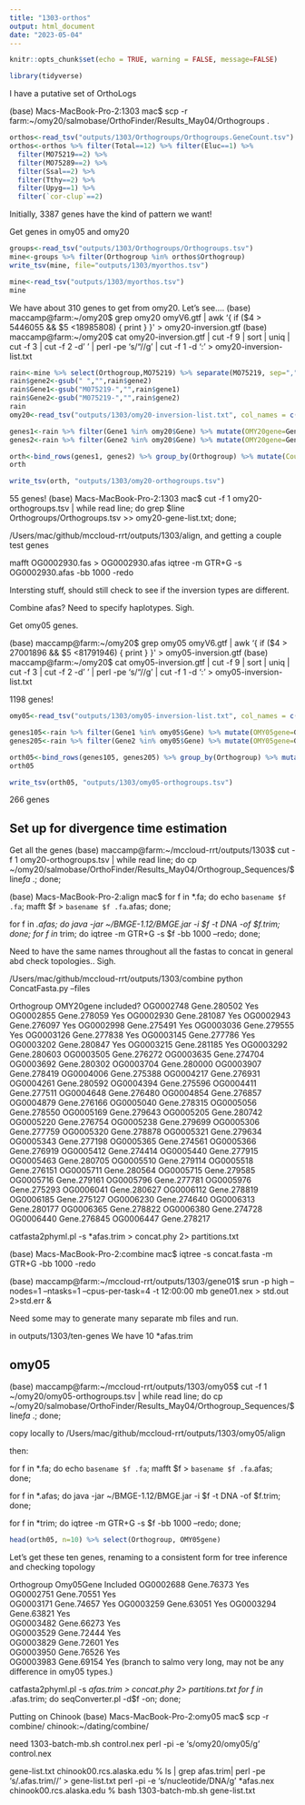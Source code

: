 ```yaml
---
title: "1303-orthos"
output: html_document
date: "2023-05-04"
---
```


```r
knitr::opts_chunk$set(echo = TRUE, warning = FALSE, message=FALSE)
```

```r
library(tidyverse)
```

I have a putative set of OrthoLogs

(base) Macs-MacBook-Pro-2:1303 mac$ scp -r farm:~/omy20/salmobase/OrthoFinder/Results_May04/Orthogroups .

```r
orthos<-read_tsv("outputs/1303/Orthogroups/Orthogroups.GeneCount.tsv")
orthos<-orthos %>% filter(Total==12) %>% filter(Eluc==1) %>%
  filter(MO75219==2) %>%
  filter(MO75289==2) %>%
  filter(Ssal==2) %>%
  filter(Tthy==2) %>%
  filter(Upyg==1) %>%
  filter(`cor-clup`==2)
```

Initially, 3387 genes have the kind of pattern we want!

Get genes in omy05 and omy20

```r
groups<-read_tsv("outputs/1303/Orthogroups/Orthogroups.tsv")
mine<-groups %>% filter(Orthogroup %in% orthos$Orthogroup)
write_tsv(mine, file="outputs/1303/myorthos.tsv")
```

```r
mine<-read_tsv("outputs/1303/myorthos.tsv")
mine
```

We have about 310 genes to get from omy20.  Let's see....
(base) maccamp@farm:~/omy20$ grep omy20 omyV6.gtf  | awk '{ if ($4 > 5446055 && $5 <18985808) { print } }' > omy20-inversion.gtf
(base) maccamp@farm:~/omy20$ cat omy20-inversion.gtf | cut -f 9 | sort | uniq | cut -f 3 | cut -f 2 -d ' ' | perl -pe 's/"//g' | cut -f 1 -d ':' > omy20-inversion-list.txt

```r
rain<-mine %>% select(Orthogroup,MO75219) %>% separate(MO75219, sep=",",into=c("gene1","gene2"))
rain$gene2<-gsub(" ","",rain$gene2)
rain$Gene1<-gsub("M075219-","",rain$gene1)
rain$Gene2<-gsub("M075219-","",rain$gene2)
rain
omy20<-read_tsv("outputs/1303/omy20-inversion-list.txt", col_names = c("Gene"))

```

```r
genes1<-rain %>% filter(Gene1 %in% omy20$Gene) %>% mutate(OMY20gene=Gene1)
genes2<-rain %>% filter(Gene2 %in% omy20$Gene) %>% mutate(OMY20gene=Gene2)

orth<-bind_rows(genes1, genes2) %>% group_by(Orthogroup) %>% mutate(Count=n()) %>% filter(Count == 1) %>% arrange(Orthogroup)
orth 

write_tsv(orth, "outputs/1303/omy20-orthogroups.tsv")
```
55 genes! 
(base) Macs-MacBook-Pro-2:1303 mac$ cut -f 1 omy20-orthogroups.tsv | while read line; do grep $line Orthogroups/Orthogroups.tsv >> omy20-gene-list.txt; done;

/Users/mac/github/mccloud-rrt/outputs/1303/align, and getting a couple test genes

mafft OG0002930.fas > OG0002930.afas
iqtree -m GTR+G -s OG0002930.afas -bb 1000 -redo 

Intersting stuff, should still check to see if the inversion types are different.

Combine afas? Need to specify haplotypes. Sigh. 

Get omy05 genes.

(base) maccamp@farm:~/omy20$ grep omy05 omyV6.gtf  | awk '{ if ($4 > 27001896 && $5 <81791946) { print } }' > omy05-inversion.gtf
(base) maccamp@farm:~/omy20$ cat omy05-inversion.gtf | cut -f 9 | sort | uniq | cut -f 3 | cut -f 2 -d ' ' | perl -pe 's/"//g' | cut -f 1 -d ':' > omy05-inversion-list.txt

1198 genes!
```r
omy05<-read_tsv("outputs/1303/omy05-inversion-list.txt", col_names = c("Gene"))
```

```r
genes105<-rain %>% filter(Gene1 %in% omy05$Gene) %>% mutate(OMY05gene=Gene1)
genes205<-rain %>% filter(Gene2 %in% omy05$Gene) %>% mutate(OMY05gene=Gene2)

orth05<-bind_rows(genes105, genes205) %>% group_by(Orthogroup) %>% mutate(Count=n()) %>% filter(Count == 1)
orth05

write_tsv(orth05, "outputs/1303/omy05-orthogroups.tsv")
```

266 genes

## Set up for divergence time estimation
Get all the genes
(base) maccamp@farm:~/mccloud-rrt/outputs/1303$ cut -f 1 omy20-orthogroups.tsv  | while read line; do cp ~/omy20/salmobase/OrthoFinder/Results_May04/Orthogroup_Sequences/$line*fa* .; done;

(base) Macs-MacBook-Pro-2:align mac$ for f in *.fa; do echo `basename $f .fa`; mafft $f > `basename $f .fa`.afas; done;

for f in *.afas; do java -jar ~/BMGE-1.12/BMGE.jar -i $f -t DNA -of $f.trim; done; 
for f in *trim; do iqtree -m GTR+G -s $f -bb 1000 --redo; done;

Need to have the same names throughout all the fastas to concat in general abd check topologies.. Sigh.

/Users/mac/github/mccloud-rrt/outputs/1303/combine
python ConcatFasta.py --files 

Orthogroup	OMY20gene   included?
OG0002748	Gene.280502   Yes
OG0002855	Gene.278059   Yes
OG0002930	Gene.281087   Yes
OG0002943	Gene.276097   Yes
OG0002998	Gene.275491   Yes
OG0003036	Gene.279555   Yes
OG0003126	Gene.277838   Yes
OG0003145	Gene.277786   Yes
OG0003202	Gene.280847   Yes
OG0003215	Gene.281185   Yes
OG0003292	Gene.280603
OG0003505	Gene.276272
OG0003635	Gene.274704
OG0003692	Gene.280302
OG0003704	Gene.280000
OG0003907	Gene.278419
OG0004006	Gene.275388
OG0004217	Gene.276931
OG0004261	Gene.280592
OG0004394	Gene.275596
OG0004411	Gene.277511
OG0004648	Gene.276480
OG0004854	Gene.276857
OG0004879	Gene.276166
OG0005040	Gene.278315
OG0005056	Gene.278550
OG0005169	Gene.279643
OG0005205	Gene.280742
OG0005220	Gene.276754
OG0005238	Gene.279699
OG0005306	Gene.277759
OG0005320	Gene.278878
OG0005321	Gene.279634
OG0005343	Gene.277198
OG0005365	Gene.274561
OG0005366	Gene.276919
OG0005412	Gene.274414
OG0005440	Gene.277915
OG0005463	Gene.280705
OG0005510	Gene.279114
OG0005518	Gene.276151
OG0005711	Gene.280564
OG0005715	Gene.279585
OG0005716	Gene.279161
OG0005796	Gene.277781
OG0005976	Gene.275293
OG0006041	Gene.280627
OG0006112	Gene.278819
OG0006185	Gene.275127
OG0006230	Gene.274640
OG0006313	Gene.280177
OG0006365	Gene.278822
OG0006380	Gene.274728
OG0006440	Gene.276845
OG0006447	Gene.278217


catfasta2phyml.pl -s *afas.trim > concat.phy 2> partitions.txt

(base) Macs-MacBook-Pro-2:combine mac$ iqtree -s concat.fasta -m GTR+G -bb 1000 -redo

(base) maccamp@farm:~/mccloud-rrt/outputs/1303/gene01$ srun -p high --nodes=1 --ntasks=1 --cpus-per-task=4 -t 12:00:00 mb gene01.nex > std.out 2>std.err &

Need some may to generate many separate mb files and run.

in outputs/1303/ten-genes  We have 10 *afas.trim 


## omy05
(base) maccamp@farm:~/mccloud-rrt/outputs/1303/omy05$ cut -f 1 ~/omy20/omy05-orthogroups.tsv | while read line; do cp ~/omy20/salmobase/OrthoFinder/Results_May04/Orthogroup_Sequences/$line*fa* .; done;

copy locally to /Users/mac/github/mccloud-rrt/outputs/1303/omy05/align
   
then:

for f in *.fa; do echo `basename $f .fa`; mafft $f > `basename $f .fa`.afas; done;

for f in *.afas; do java -jar ~/BMGE-1.12/BMGE.jar -i $f -t DNA -of $f.trim; done;

for f in *trim; do iqtree -m GTR+G -s $f -bb 1000 --redo; done;

```r
head(orth05, n=10) %>% select(Orthogroup, OMY05gene)
```

Let's get these ten genes, renaming to a consistent form for tree inference and checking topology

Orthogroup Omy05Gene Included
OG0002688	Gene.76373 Yes	
OG0002751	Gene.70551 Yes		
OG0003171	Gene.74657 Yes
OG0003259	Gene.63051 Yes
OG0003294	Gene.63821 Yes			
OG0003482	Gene.66273 Yes		
OG0003529	Gene.72444 Yes			
OG0003829	Gene.72601 Yes		
OG0003950	Gene.76526 Yes		
OG0003983	Gene.69154 Yes	(branch to salmo very long, may not be any difference in omy05 types.)		

catfasta2phyml.pl -s *afas.trim > concat.phy 2> partitions.txt
for f in *.afas.trim; do seqConverter.pl -d$f -on; done;

Putting on Chinook (base) Macs-MacBook-Pro-2:omy05 mac$ scp -r combine/ chinook:~/dating/combine/

need 1303-batch-mb.sh
control.nex
perl -pi -e 's/omy20/omy05/g' control.nex

gene-list.txt chinook00.rcs.alaska.edu % ls | grep afas.trim| perl -pe 's/.afas.trim//' > gene-list.txt
perl -pi -e 's/nucleotide/DNA/g' *afas.nex
chinook00.rcs.alaska.edu % bash 1303-batch-mb.sh gene-list.txt 
